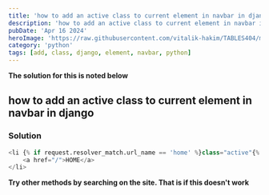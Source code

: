 ```yaml
---
title: 'how to add an active class to current element in navbar in django'
description: 'how to add an active class to current element in navbar in django'
pubDate: 'Apr 16 2024'
heroImage: 'https://raw.githubusercontent.com/vitalik-hakim/TABLES404/main/error_b/python.jpg'
category: 'python'
tags: [add, class, django, element, navbar, python]
---
```


**The solution for this is noted below**

## how to add an active class to current element in navbar in django

### Solution

```python
<li {% if request.resolver_match.url_name == 'home' %}class="active"{% endif %}>
    <a href="/">HOME</a>
</li>
```

**Try other methods by searching on the site. That is if this doesn't work**
